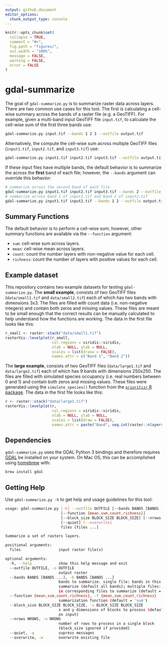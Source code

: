 ```yaml
---
output: github_document
editor_options: 
  chunk_output_type: console
---
```


<!-- README.md is generated from README.Rmd. Please edit that file -->

```r
knitr::opts_chunk$set(
  collapse = TRUE,
  comment = "#>",
  fig.path = "figures/",
  out.width = "100%",
  message = FALSE,
  warning = FALSE,
  error = FALSE
)
```

# gdal-summarize

The goal of `gdal-summarize.py` is to summarize raster data across layers. There are two common use cases for this tool. The first is calculating a cell-wise summary across the bands of a raster file (e.g. a GeoTIFF). For example, given a multi-band input GeoTIFF file `input.tif`, to calculate the cell-wise sum of the first three bands use:

```bash
gdal-summarize.py input.tif --bands 1 2 3 --outfile output.tif
```

Alternatively, the compute the cell-wise sum across multiple GeoTIFF files (`input1.tif`, `input2.tif`, and `input3.tif`) use:

```bash
gdal-summarize.py input1.tif input2.tif input3.tif --outfile output.tif
```

If these input files have multiple bands, the default behavior is to summarize the across the **first** band of each file; however, the `--bands` argument can override this behavior:

```bash
# summarize across the second band of each file
gdal-summarize.py input1.tif input2.tif input3.tif --bands 2 --outfile output.tif
# summarize across band 1 of input1.tif and band 2 of input2.tif
gdal-summarize.py input1.tif input2.tif --bands 1 2 --outfile output.tif
```

## Summary Functions

The default behavior is to perform a cell-wise sum; however, other summary functions are available via the `--function` argument:

- `sum`: cell-wise sum across layers.
- `mean`: cell-wise mean across layers.
- `count`: count the number layers with non-negative value for each cell.
- `richness`: count the number of layers with positive values for each cell.

## Example dataset

This repository contains two example datasets for testing `gdal-summarize.py`. The **small example**, consists of two GeoTIFF files (`data/small1.tif` and `data/small2.tif`) each of which has two bands with dimensions 3x3. The files are filled with count data (i.e. non-negative integers) and contain both zeros and missing values. These files are meant to be small enough that the correct results can be manually calculated to help understand how the functions are working. The data in the first file looks like this:

```r
r_small <- raster::stack("data/small1.tif")
rasterVis::levelplot(r_small, 
                     col.regions = viridis::viridis,
                     xlab = NULL, ylab = NULL, 
                     scales = list(drasw = FALSE),
                     names.attr = c("Band 1", "Band 2"))
```

The **large example**, consists of two GeoTIFF files (`data/large1.tif` and `data/large2.tif`) each of which has 9 bands with dimensions 250x250. The files are filled with simulated species occupancy (i.e. real numbers between 0 and 1) and contain both zeros and missing values. These files were generated using the `simulate_species()` function from the [`prioritizr` R package](https://prioritizr.net/). The data in the first file looks like this:

```r
r <- raster::stack("data/large1.tif")
rasterVis::levelplot(r, 
                     col.regions = viridis::viridis,
                     xlab = NULL, ylab = NULL, 
                     scales = list(draw = FALSE),
                     names.attr = paste("Band", seq.int(raster::nlayers(r))))
```

## Dependencies

`gdal-summarize.py` uses the GDAL Python 3 bindings and therefore requires [GDAL](https://gdal.org/) be installed on your system. On Mac OS, this can be accomplished using [homebrew](https://brew.sh/) with:

```bash
brew install gdal
```

## Getting Help

Use `gdal-summarize.py -h` to get help and usage guidelines for this tool:

```bash
usage: gdal-summarize.py [-h] --outfile OUTFILE [--bands BANDS [BANDS ...]]
                         [--function {mean,sum,count,richness}]
                         [--block_size BLOCK_SIZE BLOCK_SIZE] [--nrows NROWS]
                         [--quiet] [--overwrite]
                         files [files ...]

Summarize a set of rasters layers.

positional arguments:
  files                 input raster file(s)

optional arguments:
  -h, --help            show this help message and exit
  --outfile OUTFILE, -o OUTFILE
                        output raster
  --bands BANDS [BANDS ...], -b BANDS [BANDS ...]
                        bands to summarize. single file: bands in this file to
                        summarize (default all bands); multiple files: bands
                        in corresponding files to summarize (default = 1)
  --function {mean,sum,count,richness}, -f {mean,sum,count,richness}
                        summarization function (default = 'sum')
  --block_size BLOCK_SIZE BLOCK_SIZE, -s BLOCK_SIZE BLOCK_SIZE
                        x and y dimensions of blocks to process (default based
                        on input)
  --nrows NROWS, -n NROWS
                        number of rows to process in a single block
                        (block_size ignored if provided)
  --quiet, -q           supress messages
  --overwrite, -w       overwrite existing file
```
